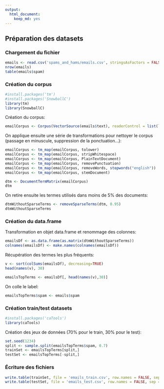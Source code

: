 ```yaml
---
output:
  html_document:
    keep_md: yes
---
```

## Préparation des datasets

### Chargement du fichier

```r
emails <- read.csv('spams_and_hams/emails.csv', stringsAsFactors = FALSE)
nrow(emails)
table(emails$spam)
```

### Création du corpus

```r
#install.packages('tm')
#install.packages('SnowballC')
library(tm)
library(SnowballC)
```

Création du corpus:
```r
emailCorpus <- Corpus(VectorSource(emails$text), readerControl = list(language = 'en'))
```

On applique ensuite une série de transformations pour nettoyer le corpus (passage en minuscule, 
suppression de la ponctuation...):
```r
emailCorpus <- tm_map(emailCorpus, tolower)
emailCorpus <- tm_map(emailCorpus, stripWhitespace)
emailCorpus <- tm_map(emailCorpus, PlainTextDocument)
emailCorpus <- tm_map(emailCorpus, removePunctuation)
emailCorpus <- tm_map(emailCorpus, removeWords, stopwords("english"))
emailCorpus <- tm_map(emailCorpus, stemDocument)
```

```r
dtm <- DocumentTermMatrix(emailCorpus)
dtm
```

On retire ensuite les termes utilisés dans moins de 5% des documents:
```r
dtmWithoutSparseTerms <- removeSparseTerms(dtm, 0.95)
dtmWithoutSparseTerms
```

### Création du data.frame

Transformation en objet data.frame et renommage des colonnes:
```r
emailsDf <- as.data.frame(as.matrix(dtmWithoutSparseTerms))
colnames(emailsDf) <- make.names(colnames(emailsDf))
```

Récupération des termes les plus fréquents:
```r
v <- sort(colSums(emailsDf), decreasing=TRUE)
head(names(v), 30)
```

```r
emailsTopTerms <- emailsDf[, head(names(v),30)]
```

On colle le label:
```r
emailsTopTerms$spam <- emails$spam
```

### Création train/test datasets

```r
#install.packages('caTools')
library(caTools)
```

Création des jeux de données (70% pour le train, 30% pour le test):
```r
set.seed(1234)
split <- sample.split(emailsTopTerms$spam, 0.7)
trainSet <- emailsTopTerms[split,]
testSet <- emailsTopTerms[-split,]
```

### Écriture des fichiers

```r
write.table(trainSet, file = 'emails_train.csv', row.names = FALSE, sep = ',', quote = FALSE)
write.table(testSet, file = 'emails_test.csv', row.names = FALSE, sep = ',', quote = FALSE)
```

